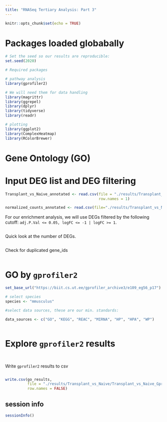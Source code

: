 ```yaml
---
title: "RNASeq Tertiary Analysis: Part 3"
---
```



```r
knitr::opts_chunk$set(echo = TRUE)
```

# Packages loaded globabally

```r
# Set the seed so our results are reproducible:
set.seed(2020)

# Required packages

# pathway analysis
library(gprofiler2)

# We will need them for data handling
library(magrittr)
library(ggrepel)
library(dplyr)
library(tidyverse)
library(readr)

# plotting
library(ggplot2)
library(ComplexHeatmap)
library(RColorBrewer)
```


# Gene Ontology (GO)

# Input DEG list and DEG filtering

```r
Transplant_vs_Naive_annotated <- read.csv(file = "./results/Transplant_vs_Naive/Transplant_vs_Naive_annotated_DEGlist.csv",
                                          row.names = 1)

normalized_counts_annotated <- read.csv(file="./results/Transplant_vs_Naive/normalized_counts.csv")
```


For our enrichment analysis, we will use DEGs filtered by the following cutoff:
`adj.P.Val <= 0.05, logFC <= -1 | logFC >= 1`.

```r

```

Quick look at the number of DEGs.

```r

```

Check for duplicated gene_ids

```r

```

# GO by `gprofiler2`

```r
set_base_url("https://biit.cs.ut.ee/gprofiler_archive3/e109_eg56_p17")
```


```r
# select species
species <- "mmusculus" 

#select data sources, these are our min. standards:

data_sources <- c("GO", "KEGG", "REAC", "MIRNA", "HP", "HPA", "WP")

```


```r

```


# Explore `gprofiler2` results

```r

```


```r

```

Write `gprofiler2` results to csv

```r

```


```r
write.csv(go_results,
          file = "./results/Transplant_vs_Naive/Transplant_vs_Naive_Gprofiler_padj_fc.csv",
          row.names = FALSE)
```

## session info

```r
sessionInfo()
```